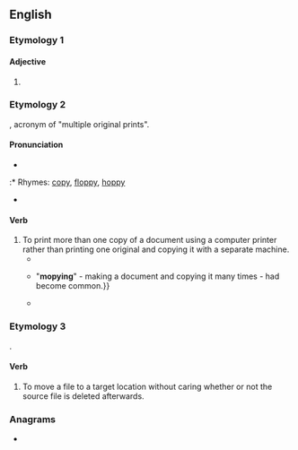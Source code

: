 ==English==

===Etymology 1===

====Adjective====
{{en-adj|er}}

# {{alternative spelling of|en|mopey}}

===Etymology 2===
{{blend|en|MOP|copy}}, acronym of "multiple original prints".

====Pronunciation====
* {{IPA|en|/ˈmɒpiː/}}
:* Rhymes: [[copy]], [[floppy]], [[hoppy]]
* {{rhymes|en|ɒpi}}

====Verb====
{{en-verb|mopies|mopying|mopied}}

# To print more than one copy of a document using a computer printer rather than printing one original and copying it with a separate machine.
#* {{quote-journal|en|date=November 11, 1996|author=Noor Amal|title=Why copy when you can mopy|work=New Straits Times|page=18|url=http://news.google.com/newspapers?id=y2gWAAAAIBAJ&sjid=dRUEAAAAIBAJ&pg=2512,429424&dq=mopying|passage='''Mopy''' is a term HP [Hewlett-Packard] has coined to talk about a new paradigm to address the current printing/coping{{SIC}} trend. '''Mopying''' is a term describing the process of creating multiple original prints, or "mopies" on a laser printer.}}
#* {{quote-journal|en|date=November 17, 2001|author=Robert Uhlig|title=Boom in email puts paper use up by 40pc|work=Telegraph|page=|url=http://www.telegraph.co.uk/news/uknews/1362631/Boom-in-email-puts-paper-use-up-by-40pc.html|passage={{...}} "'''mopying'''" - making a document and copying it many times - had become common.}}
#* {{quote-journal|en|date=September 17, 2003|author=Juhi Bhambal|title=Printing Solutions|work=PCQuest|url=http://pcquest.ciol.com/content/topstories/state/103091705.asp|passage=Some offer a function called '''mopying'''. Instead of printing one original and then making copies on a copying machine, you get several originals of the document (or high-quality copies).}}

===Etymology 3===
{{blend|en|move|copy}}.

====Verb====
{{en-verb|mopies|mopying|mopied}}

# {{lb|en|computing}} To move a file to a target location without caring whether or not the source file is deleted afterwards.

===Anagrams===
* {{anagrams|en|a=mopy|yomp}}